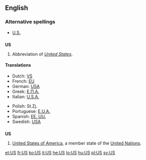 {{also|Appendix:Variations of "us"}}
==English==

===Alternative spellings===
* [[U.S.]]

==={{initialism}}===
'''US'''

# Abbreviation of ''[[United States]]''.

====Translations====
{{top}}
* Dutch: [[VS]] {{m|p}}
* French: [[EU]] {{m|p}}
* German: [[#German|USA]] {{m|p}}
* Greek: [[Ε.Π.Α.]] {{f|p}}
* Italian: [[U.S.A.]] {{m|p}}
{{mid}}
* Polish: St.Zj. {{m|p}}
* Portuguese: [[E.U.A.]] {{m|p}}
* Spanish: [[EE. UU.]] {{m|p}}
* Swedish: [[USA]] {{n|s}}
{{bottom}}

==={{abbreviation}}===
'''US'''

# [[United States of America]], a member state of the [[United Nations]].

[[et:US]]
[[fr:US]]
[[ko:US]]
[[it:US]]
[[he:US]]
[[lo:US]]
[[hu:US]]
[[pl:US]]
[[sv:US]]